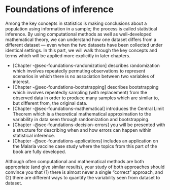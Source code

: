 # Foundations of inference {#sec-foundations .unnumbered}

Among the key concepts in statistics is making conclusions about a population using information in a sample; the process is called statistical inference. By using computational methods as well as well-developed mathematical theory, we can understand how one dataset differs from a different dataset — even when the two datasets have been collected under identical settings. In this part, we will walk through the key concepts and terms which will be applied more explicitly in later chapters.

- [Chapter -@sec-foundations-randomization] describes randomization which involves repeatedly permuting observations to represent scenarios in which there is no association between two variables of interest.
- [Chapter -@sec-foundations-bootstrapping] describes bootstrapping which involves repeatedly sampling (with replacement) from the observed data in order to produce many samples which are similar to, but different from, the original data.
- [Chapter -@sec-foundations-mathematical] introduces the Central Limit Theorem which is a theoretical mathematical approximation to the variability in data seen through randomization and bootstrapping.
- [Chapter -@sec-foundations-decision-errors] you will be presented with a structure for describing when and how errors can happen within statistical inference.
- [Chapter -@sec-foundations-applications] includes an application on the Malaria vaccine case study where the topics from this part of the book are fully developed.

Although often computational and mathematical methods are both appropriate (and give similar results), your study of both approaches should convince you that (1) there is almost never a single "correct" approach, and (2) there are different ways to quantify the variability seen from dataset to dataset.
